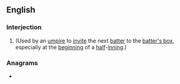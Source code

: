 ==English==

===Interjection===
{{en-interj}}
# {{lb|en|baseball}} (Used by an [[umpire]] to [[invite]] the next [[batter]] to the [[batter's box]], especially at the [[beginning]] of a [[half]]-[[inning]].)

===Anagrams===
* {{anagrams|en|butt-rape}}